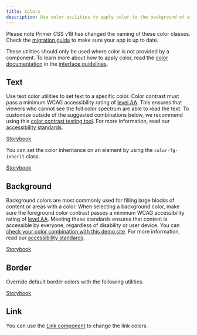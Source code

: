 ```yaml
---
title: Colors
description: Use color utilities to apply color to the background of elements, text, and borders.
---
```


<Note>
  Please note Primer CSS v18 has changed the naming of these color classes. Check the <a href="/css/support/v18-migration">migration guide</a> to make sure your app is up to date.
</Note>

These utilities should only be used where color is not provided by a component. To learn more about how to apply color, read the [color documentation](https://primer.style/design/foundations/color) in the [interface guidelines](https://primer.style/design/).

## Text

Use text color utilities to set text to a specific color. Color contrast must pass a minimum WCAG accessibility rating of [level AA](https://www.w3.org/TR/UNDERSTANDING-WCAG20/visual-audio-contrast-contrast.html). This ensures that viewers who cannot see the full color spectrum are able to read the text. To customize outside of the suggested combinations below, we recommend using this [color contrast testing tool](https://colorable.jxnblk.com/). For more information, read our [accessibility standards](../principles/accessibility).

[Storybook](https://primer.style/css/storybook/?path=/story/utilities-color--text)

You can set the color inheritance on an element by using the `color-fg-inherit` class.

[Storybook](https://primer.style/css/storybook/?path=/story/utilities-color--text-inherit)

## Background

Background colors are most commonly used for filling large blocks of content or areas with a color. When selecting a background color, make sure the foreground color contrast passes a minimum WCAG accessibility rating of [level AA](https://www.w3.org/TR/UNDERSTANDING-WCAG20/visual-audio-contrast-contrast.html). Meeting these standards ensures that content is accessible by everyone, regardless of disability or user device. You can [check your color combination with this demo site](https://colorable.jxnblk.com/). For more information, read our [accessibility standards](../principles/accessibility).

[Storybook](https://primer.style/css/storybook/?path=/story/utilities-color--background)

## Border

Override default border colors with the following utilities.

[Storybook](https://primer.style/css/storybook/?path=/story/utilities-color--border)

## Link

You can use the [Link component](../components/links) to change the link colors.
